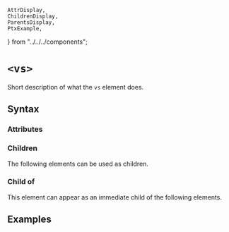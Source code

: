     AttrDisplay,
    ChildrenDisplay,
    ParentsDisplay,
    PtxExample,
} from "../../../components";

# `<vs>`

Short description of what the `vs` element does.

## Syntax

### Attributes

<AttrDisplay name="vs" />

### Children

The following elements can be used as children.

<ChildrenDisplay name="vs" />

### Child of

This element can appear as an immediate child of the following elements.

<ParentsDisplay name="vs" />

## Examples

    
